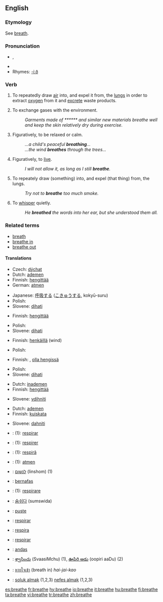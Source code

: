 {{wikipedia|dab=breathe}}
==English==

===Etymology===
See [[breath]].

===Pronunciation===
* {{IPA|/briːð/}}, {{SAMPA|/bri:D/}}
* {{audio|en-us-breathe.ogg|Audio (US)}}
* Rhymes: [[Rhymes:English:-iːð|-iːð]]

===Verb===
{{en-verb|breathes|breathing|breathed}}

# {{intransitive}} To repeatedly draw [[air]] into, and expel it from, the [[lung]]s in order to extract [[oxygen]] from it and [[excrete]] waste products.
# {{intransitive}} To exchange gases with the environment.
#: ''Garments made of ****** and similar new materials breathe well and keep the skin relatively dry during exercise.''
# {{intransitive}} Figuratively, to be relaxed or calm.
#: ''...a child's peaceful '''breathing'''...''
#: ''...the wind '''breathes''' through the trees...''
# {{intransitive}} Figuratively, to [[live]].
#: ''I will not allow it, as long as I still '''breathe'''.''
# {{transitive}} To repeately draw (something) into, and expel (that thing) from, the lungs.
#: ''Try not to '''breathe''' too much smoke.''
# {{transitive}} To [[whisper]] quietly.
#: ''He '''breathed''' the words into her ear, but she understood them all.''

===Related terms===
* [[breath]]
* [[breathe in]]
* [[breathe out]]

====Translations====
{{trans-top|to draw air in and out}}
* Czech: [[dýchat]]
* Dutch: [[ademen]]
* Finnish: [[hengittää]]
* German: [[atmen]]
{{trans-mid}}
* Japanese: [[呼吸]]する ([[こきゅう]]する, kokyū-suru)
* Polish: {{t|pl|oddychać}}
* Slovene: [[dihati]]
{{trans-bottom}}

{{trans-top|to exchange gases}}
* Finnish: [[hengittää]]
{{trans-mid}}
* Polish: {{t|pl|oddychać}}
* Slovene: [[dihati]]
{{trans-bottom}}

{{trans-top|to be relaxed}}
* Finnish: [[henkäillä]] (wind)
{{trans-mid}}
* Polish: {{t|pl|odetchnąć}}
{{trans-bottom}}

{{trans-top|(fig) to live}}
* Finnish: {{t|fi|hengittää}}, [[olla hengissä]]
{{trans-mid}}
* Polish: {{t|pl|oddychać swobodnie}}
* Slovene: [[dihati]]
{{trans-bottom}}

{{trans-top|to draw sthg into lungs}}
* Dutch: [[inademen]]
* Finnish: [[hengittää]]
{{trans-mid}}
* Slovene: [[vdihniti]]
{{trans-bottom}}

{{trans-top|to whisper}}
* Dutch: [[ademen]]
* Finnish: [[kuiskata]]
{{trans-mid}}
* Slovene: [[dahniti]]
{{trans-bottom}}

{{checktrans-top}}
* {{ttbc|Catalan}}: (1): [[respirar]]
* {{ttbc|French}}: (1): [[respirer]]
* {{ttbc|Friulan}}: (1): [[respirâ]]
* {{ttbc|German}}: (1): [[atmen]]
* {{ttbc|Hebrew}}: [[לנשום]] (linshom) (1)
* {{ttbc|Indonesian}}: [[nafas|bernafas]]
* {{ttbc|Italian}}: (1): [[respirare]]
{{trans-mid}}
* {{ttbc|Korean}}: [[숨쉬다]] (sumswida)
* {{ttbc|Norwegian}}: [[puste]]
* {{ttbc|Portuguese}}: [[respirar]]
* {{ttbc|Romanian}}: [[respira]]
* {{ttbc|Spanish}}: [[respirar]]
* {{ttbc|Swedish}}: [[andas]]
* {{ttbc|Telugu}}: [[శ్వాసించు]] (SvaasiMchu) (1), [[ఊపిరి ఆడు]] (oopiri aaDu) (2)
* {{ttbc|Thai}}: [[หายใจเข้า]] (breath in) ''hai-jai-kao''
* {{ttbc|Turkish}}: [[soluk almak]] (1,2,3) [[nefes almak]] (1,2,3)
{{trans-bottom}}

[[es:breathe]]
[[fr:breathe]]
[[hy:breathe]]
[[io:breathe]]
[[it:breathe]]
[[hu:breathe]]
[[fi:breathe]]
[[ta:breathe]]
[[vi:breathe]]
[[tr:breathe]]
[[zh:breathe]]